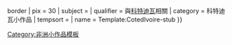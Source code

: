 {{asbox
| image     = Flag of Côte d'Ivoire.svg{{!}}border
| pix       = 30
| subject   = 
| qualifier = 與[[科特迪瓦]]相關
| category  = 科特迪瓦小作品
| tempsort  =  
| name      = Template:CotedIvoire-stub
}}
<noinclude>
[[Category:非洲小作品模板]]
</noinclude>